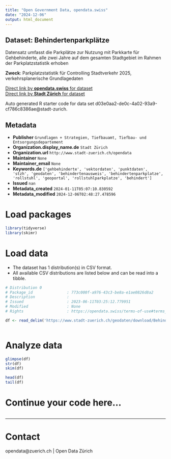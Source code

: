 ```yaml
---
title: "Open Government Data, opendata.swiss"
date: "2024-12-06"
output: html_document
---
```


## Dataset: Behindertenparkplätze

Datensatz umfasst die Parkplätze zur Nutzung mit Parkkarte für Gehbehinderte, alle zwei Jahre auf dem gesamten Stadtgebiet im Rahmen der Parkplatzstatistik erhoben

**Zweck**: Parkplatzstatistik für Controlling Stadtverkehr 2025, verkehrsplanerische Grundlagedaten

[Direct link by **opendata.swiss** for dataset](https://opendata.swiss/de/dataset/behindertenparkplatze)<br>
[Direct link by **Stadt Zürich** for dataset](https://data.stadt-zuerich.ch/dataset/geo_behindertenparkplaetze)

Auto generated R starter code for data set d03e0aa2-de0c-4a02-93a9-cf786c8386ae@stadt-zurich.

## Metadata

- **Publisher** `Grundlagen + Strategien, Tiefbauamt, Tiefbau- und Entsorgungsdepartement`
- **Organization.display_name.de** `Stadt Zürich`
- **Organization.url** `http://www.stadt-zuerich.ch/opendata`
- **Maintainer** `None`
- **Maintainer_email** `None`
- **Keywords.de** `['gehbehinderte', 'vektordaten', 'punktdaten', 'stzh', 'geodaten', 'behindertenausweis', 'behindertenparkplatze', 'rollstuhl', 'geoportal', 'rollstuhlparkplatze', 'behindert']`
- **Issued** `nan`
- **Metadata_created** `2024-01-11T05:07:10.830592`
- **Metadata_modified** `2024-12-06T02:48:27.478596`


# Load packages

```r

library(tidyverse)
library(skimr)

```

# Load data

-   The dataset has 1 distribution(s) in CSV format.
-   All available CSV distributions are listed below and can be read into a tibble.

```r

# Distribution 0
# Package_id               : 773c000f-a976-43c3-be8a-e1ae0826d8a2
# Description              : 
# Issued                   : 2023-06-11T03:25:12.779951
# Modified                 : None
# Rights                   : https://opendata.swiss/terms-of-use#terms_open

df <- read_delim('https://www.stadt-zuerich.ch/geodaten/download/Behindertenparkplaetze?format=10008')



```

# Analyze data

```r

glimpse(df)
str(df)
skim(df)

head(df)
tail(df)

```

# Continue your code here...

```r

```

------------------------------------------------------------------------

# Contact

opendata@zuerich.ch | Open Data Zürich
